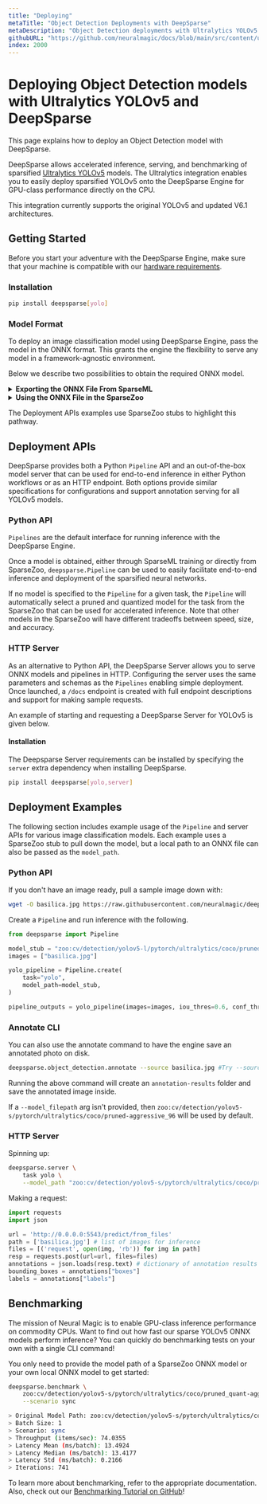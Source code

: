 ```yaml
---
title: "Deploying"
metaTitle: "Object Detection Deployments with DeepSparse"
metaDescription: "Object Detection deployments with Ultralytics YOLOv5 and DeepSparse to create cheaper and more performant models"
githubURL: "https://github.com/neuralmagic/docs/blob/main/src/content/use-cases/object-detection/deploying.mdx"
index: 2000
---
```


# Deploying Object Detection models with Ultralytics YOLOv5 and DeepSparse

This page explains how to deploy an Object Detection model with DeepSparse.

DeepSparse allows accelerated inference, serving, and benchmarking of sparsified [Ultralytics YOLOv5](https://github.com/ultralytics/yolo) models.
The Ultralytics integration enables you to easily deploy sparsified YOLOv5 onto the DeepSparse Engine for GPU-class performance directly on the CPU.

This integration currently supports the original YOLOv5 and updated V6.1 architectures.

## Getting Started

Before you start your adventure with the DeepSparse Engine, make sure that your machine is
compatible with our [hardware requirements](https://docs.neuralmagic.com/deepsparse/source/hardware.html).

### Installation

```bash
pip install deepsparse[yolo]
```

### Model Format
To deploy an image classification model using DeepSparse Engine, pass the model in the ONNX format.
This grants the engine the flexibility to serve any model in a framework-agnostic environment.

Below we describe two possibilities to obtain the required ONNX model.

<details>

<summary><b>Exporting the ONNX File From SparseML</b></summary>

This pathway is relevant if you intend to deploy a model created using the SparseML library.

After training your model with SparseML, locate the `.pt` file for the model you'd like to export and run the ONNX export script below.

```bash
sparseml.yolov5.export_onnx \
    --weights path/to/your/model \
    --dynamic #Allows for dynamic input shape
```
This creates `model.onnx` file, in the local filesystem in the directory of your `weights`.

The examples below use SparseZoo stubs, but simply pass the path to `model.onnx` in place of the stubs to use the local model.
</details>

<details>

<summary><b>Using the ONNX File in the SparseZoo</b></summary>

This pathway is relevant if you plan to use an off-the-shelf model from the SparseZoo.

When a SparseZoo stub is passed to the model, DeepSparse downloads the appropriate ONNX and other configuration files
from the SparseZoo repo. For example, the SparseZoo stub for the pruned (not quantized) YOLOv5 is:

```
zoo:cv/detection/yolov5-l/pytorch/ultralytics/coco/pruned-aggressive_98
```

</details>

The Deployment APIs examples use SparseZoo stubs to highlight this pathway.

## Deployment APIs

DeepSparse provides both a Python `Pipeline` API and an out-of-the-box model server
that can be used for end-to-end inference in either Python workflows or as an HTTP endpoint.
Both options provide similar specifications for configurations and support annotation serving for all
YOLOv5 models.

### Python API

`Pipelines` are the default interface for running inference with the DeepSparse Engine.

Once a model is obtained, either through SparseML training or directly from SparseZoo, `deepsparse.Pipeline` can be used to easily facilitate end-to-end inference and deployment of the sparsified neural networks.

If no model is specified to the `Pipeline` for a given task, the `Pipeline` will automatically select a pruned and quantized model for the task from the SparseZoo that can be used for accelerated inference. Note that other models in the SparseZoo will have different tradeoffs between speed, size, and accuracy.

### HTTP Server

As an alternative to Python API, the DeepSparse Server allows you to serve ONNX models and pipelines in HTTP.
Configuring the server uses the same parameters and schemas as the
`Pipelines` enabling simple deployment.  Once launched, a `/docs` endpoint is created with full
endpoint descriptions and support for making sample requests.

An example of starting and requesting a DeepSparse Server for YOLOv5 is given below.

#### Installation

The Deepsparse Server requirements can be installed by specifying the `server` extra dependency when installing
DeepSparse.

```bash
pip install deepsparse[yolo,server]
```

## Deployment Examples

The following section includes example usage of the `Pipeline` and server APIs for
various image classification models. Each example uses a SparseZoo stub to pull down the model,
but a local path to an ONNX file can also be passed as the `model_path`.

### Python API

If you don't have an image ready, pull a sample image down with:

```bash
wget -O basilica.jpg https://raw.githubusercontent.com/neuralmagic/deepsparse/main/src/deepsparse/yolo/sample_images/basilica.jpg
```

Create a `Pipeline` and run inference with the following.

```python
from deepsparse import Pipeline

model_stub = "zoo:cv/detection/yolov5-l/pytorch/ultralytics/coco/pruned-aggressive_98"
images = ["basilica.jpg"]

yolo_pipeline = Pipeline.create(
    task="yolo",
    model_path=model_stub,
)

pipeline_outputs = yolo_pipeline(images=images, iou_thres=0.6, conf_thres=0.001)
```

### Annotate CLI
You can also use the annotate command to have the engine save an annotated photo on disk.
```bash
deepsparse.object_detection.annotate --source basilica.jpg #Try --source 0 to annotate your live webcam feed
```

Running the above command will create an `annotation-results` folder and save the annotated image inside.

If a `--model_filepath` arg isn't provided, then `zoo:cv/detection/yolov5-s/pytorch/ultralytics/coco/pruned-aggressive_96` will be used by default.


### HTTP Server

Spinning up:
```bash
deepsparse.server \
    task yolo \
    --model_path "zoo:cv/detection/yolov5-s/pytorch/ultralytics/coco/pruned_quant-aggressive_94"
```

Making a request:
```python
import requests
import json

url = 'http://0.0.0.0:5543/predict/from_files'
path = ['basilica.jpg'] # list of images for inference
files = [('request', open(img, 'rb')) for img in path]
resp = requests.post(url=url, files=files)
annotations = json.loads(resp.text) # dictionary of annotation results
bounding_boxes = annotations["boxes"]
labels = annotations["labels"]
```

## Benchmarking

The mission of Neural Magic is to enable GPU-class inference performance on commodity CPUs. Want to find out how fast our sparse YOLOv5 ONNX models perform inference?
You can quickly do benchmarking tests on your own with a single CLI command!

You only need to provide the model path of a SparseZoo ONNX model or your own local ONNX model to get started:

```bash
deepsparse.benchmark \
    zoo:cv/detection/yolov5-s/pytorch/ultralytics/coco/pruned_quant-aggressive_94 \
    --scenario sync

> Original Model Path: zoo:cv/detection/yolov5-s/pytorch/ultralytics/coco/pruned_quant-aggressive_94
> Batch Size: 1
> Scenario: sync
> Throughput (items/sec): 74.0355
> Latency Mean (ms/batch): 13.4924
> Latency Median (ms/batch): 13.4177
> Latency Std (ms/batch): 0.2166
> Iterations: 741
```

To learn more about benchmarking, refer to the appropriate documentation.
Also, check out our [Benchmarking Tutorial on GitHub](https://github.com/neuralmagic/deepsparse/tree/main/src/deepsparse/benchmark)!
